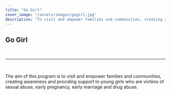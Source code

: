 ---
title: "Go Girl"
cover_image: "/assets/images/gogirl.jpg"
description: "To visit and empower families and communities, creating awareness and providing support to young girls who are victims of sexual abuse, early pregnancy, early marriage and drug abuse"
---

## **Go Girl**

<br/>

---

<br/>

The aim of this program is to visit and empower families and communities, creating awareness and providing support to young girls who are victims of sexual abuse, early pregnancy, early marriage and drug abuse.